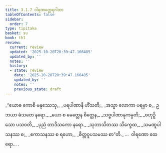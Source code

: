 ```yaml
---
title: 3.1.7 ဝါရဏတ္ထေရဂါထာ
tableOfContents: false
sidebar:
  order: 7
type: tipitaka
basket: su
book: th1
review:
  current: review
  updated: '2025-10-20T20:39:47.166485'
  updated_by: ''
  notes: ''
  history:
  - state: review
    date: '2025-10-20T20:39:47.166485'
    updated_by: ''
    notes: ''
    previous_state: draft
---
```



<DynamicBreadcrumb />


<ReviewStatus review={frontmatter.review} showDetails={true} />

<HypothesisAnnotation frontmatter={frontmatter} />

<Division number="237" book="th1" e="ch" v="19" p="265">

<Paragraph number="458" type="verses" book="th1">
_“ယောဓ ကောစိ မနုဿေသု,_  
_ပရပါဏာနိ ဟိံသတိ;_  
_အသ္မာ လောကာ ပရမှာ စ,_  
ဥဘယာ ဓံသတေ နရော._  

</Paragraph>

</Division>
<Division number="238" book="th1" e="ch" v="19" p="265">

<Paragraph number="459" type="verses" book="th1">
_ယော စ မေတ္တေန စိတ္တေန,_  
_သဗ္ဗပါဏာနုကမ္ပတိ;_  
_ဗဟုဉှိ သော ပသဝတိ,_  
_ပုညံ တာဒိသကော နရော._  

</Paragraph>

</Division>
<Division number="239" book="th1" e="ch" v="19" p="265">

<Paragraph number="460" type="verses" book="th1">
_သုဘာသိတဿ သိက္ခေထ,_  
_သမဏူပါသနဿ စ;_  
_ဧကာသနဿ စ ရဟော,_  
_စိတ္တဝူပသမဿ စာ”တိ._  


</Paragraph>
</Division>

<Paragraph number="461" type="center" book="th1">
…  ဝါရဏော ထေရော… .
</Paragraph>
